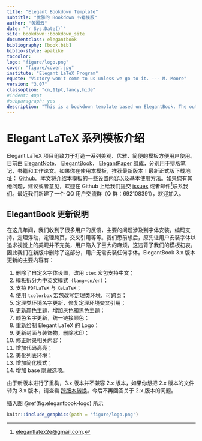 ```yaml
--- 
title: "Elegant Bookdown Template"
subtitle: "优雅的 Bookdown 书籍模版"
author: "黄湘云"
date: "`r Sys.Date()`"
site: bookdown::bookdown_site
documentclass: elegantbook
bibliography: [book.bib]
biblio-style: apalike
toccolor: 
logo: "figure/logo.png"
cover: "figure/cover.jpg"
institute: "Elegant LaTeX Program"
equote: "Victory won't come to us unless we go to it. --- M. Moore"
version: "3.07"
classoption: "cn,11pt,fancy,hide"
#indent: 40pt
#subparagraph: yes
description: "This is a bookdown template based on ElegantBook. The output format for this template is bookdown::gitbook and bookdown::pdf_book."
---
```


\mainmatter

\hypersetup{pageanchor=true}

# Elegant LaTeX 系列模板介绍

Elegant LaTeX 项目组致力于打造一系列美观、优雅、简便的模板方便用户使用。目前由 [ElegantNote](https://github.com/ElegantLaTeX/ElegantNote)， [ElegantBook](https://github.com/ElegantLaTeX/ElegantBook)， [ElegantPaper](https://github.com/ElegantLaTeX/ElegantPaper) 组成，分别用于排版笔记，书籍和工作论文。如果你在使用本模板，推荐最新版本！最新正式版下载地址： [Github](https://github.com/ElegantLaTeX/ElegantBook/releases)。本文将介绍本模板的一些设置内容以及基本使用方法。如果您有其他问题，建议或者意见，欢迎在 Github 上给我们提交 [issues](https://github.com/ElegantLaTeX/ElegantBook/issues) 或者邮件^[<elegantlatex2e@gmail.com>.]联系我们。最近我们新建了一个 QQ 用户交流群（Q 群：692108391），欢迎加入。

## ElegantBook 更新说明

在这几年间，我们收到了很多用户的反馈，主要的问题涉及到字体安装，编码支持，定理浮动，定理跨页，交叉引用等等。我们思前想后，原先让用户安装字体以追求视觉上的美观并不完美，用户陷入了巨大的麻烦，这违背了我们的模板初衷。因此我们在新版中删除了这部分，用户无需安装任何字体。ElegantBook 3.x 版本更新的主要内容有：

1. 删除了自定义字体设置，改用 `ctex` 宏包支持中文；
1. 模板拆分为中英文模式（`lang=cn/en`）；
1. 支持 `PDFLaTeX` 与 `XeLaTeX`；
1. 使用 `tcolorbox` 宏包改写定理类环境，可跨页；
1. 定理类环境名字更新，修复定理环境交叉引用；
1. 更新颜色主题，增加灰色和黑色主题；
1. 颜色名字更新，统一链接颜色；
1. 重新绘制 Elegant LaTeX 的 Logo；
1. 更新封面与装饰物，删除水印；
1. 修正附录相关内容；
1. 增加代码高亮；
1. 美化列表环境；
1. 增加简化模式；
1. 增加 base 隐藏选项。

::: note
由于新版本进行了重构，3.x 版本并不兼容 2.x 版本，如果你想把 2.x 版本的文件转为 3.x 版本，请查看 [跨版本转换](https://github.com/ElegantLaTeX/ElegantBook/wiki/convert)。今后不再回答关于 2.x 版本的问题。
:::

插入图 \@ref(fig:elegantbook-logo) 所示

```r
knitr::include_graphics(path = 'figure/logo.png')
```

